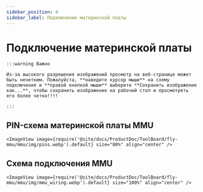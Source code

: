 ```yaml
---
sidebar_position: 4
sidebar_label: Подключение материнской платы
---
```




# Подключение материнской платы

    :::warning Важно

    Из-за высокого разрешения изображений просмотр на веб-странице может быть нечетким. Пожалуйста, **наведите курсор мыши** на схему подключения и **правой кнопкой мыши** выберите **Сохранить изображение как...**, чтобы сохранить изображение на рабочий стол и просмотреть его более четко!!!!

    :::

## PIN-схема материнской платы MMU

    <ImageView image={require('@site/docs/ProductDoc/ToolBoard/fly-mmu/mmu/img/pins.webp').default} size="80%" align="center" />

## Схема подключения MMU

    <ImageView image={require('@site/docs/ProductDoc/ToolBoard/fly-mmu/mmu/img/mmu_wiring.webp').default} size="100%" align="center" />
